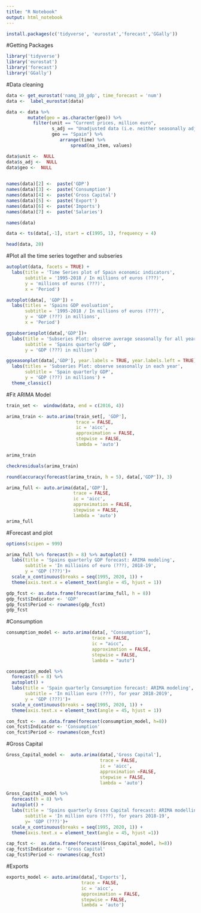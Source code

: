 ```yaml
---
title: "R Notebook"
output: html_notebook
---
```



```r
install.packages(c('tidyverse', 'eurostat','forecast','GGally'))
```
#Getting Packages
```r
library('tidyverse')
library('eurostat')
library('forecast')
library('GGally')


```

#Data cleaning

```r
data <- get_eurostat('namq_10_gdp', time_forecast = 'num')
data <-  label_eurostat(data)

data <- data %>% 
        mutate(geo = as.character(geo)) %>% 
          filter(unit == "Current prices, million euro",
                 s_adj == "Unadjusted data (i.e. neither seasonally adjusted nor calendar adjusted data)",
                 geo == "Spain") %>% 
                    arrange(time) %>% 
                        spread(na_item, values)

data$unit <-  NULL
data$s_adj <-  NULL
data$geo <-  NULL
    

names(data)[2] <-  paste('GDP')
names(data)[3] <-  paste('Consumption')
names(data)[4] <-  paste('Gross Capital')
names(data)[5] <-  paste('Export')
names(data)[6] <-  paste('Imports')
names(data)[7] <-  paste('Salaries')

names(data)

data <- ts(data[,-1], start = c(1995, 1), frequency = 4)

head(data, 20)
```

#Plot all the time series together and subseries

```r
autoplot(data, facets = TRUE) +
  labs(title = 'Time Series plot of Spain economic indicators',
       subtitle = '1995-2018 / In millions of euros (???)',
       y = 'millions of euros (???)',
       x = 'Period')

autoplot(data[, 'GDP']) +
  labs(titles = 'Spains GDP evoluation',
       subtitle = '1995-2018 / In millions of euros (???)',
       y = 'GDP (???) in millions',
       x = 'Period')

```

```r
ggsubseriesplot(data[,'GDP'])+
  labs(title = 'Subseries Plot: observe average seasonally for all years',
       subtitle = 'Spains quarterly GDP',
       y = 'GDP (???) in million')

ggseasonplot(data[,'GDP'], year.labels = TRUE, year.labels.left = TRUE) +
  labs(titles = 'Subseries Plot: observe seasonally in each year',
       subtitle = 'Spain quarterly GDP',
       y = 'GDP (???) in millions') +
  theme_classic()


```

#Fit ARIMA Model

```r

train_set <-  window(data, end = c(2016, 4))

arima_train <- auto.arima(train_set[, 'GDP'],
                          trace = FALSE,
                          ic = 'aicc',
                          approximation = FALSE,
                          stepwise = FALSE,
                          lambda = 'auto')

arima_train

checkresiduals(arima_train)

round(accuracy(forecast(arima_train, h = 5), data[,'GDP']), 3)

arima_full <- auto.arima(data[,'GDP'],
                         trace = FALSE,
                         ic = 'aicc',
                         approximation = FALSE,
                         stepwise = FALSE,
                         lambda = 'auto')
arima_full

```

#Forecast and plot

```r
options(scipen = 999)

arima_full %>% forecast(h = 8) %>% autoplot() +
  labs(title = 'Spains quarterly GDP forecast: ARIMA modeling',
       subtitle = 'In millioins of euro (???), 2018-19',
       y = 'GDP (???)')+
  scale_x_continuous(breaks = seq(1995, 2020, 1)) +
  theme(axis.text.x = element_text(angle = 45, hjust = 1))

gdp_fcst <- as.data.frame(forecast(arima_full, h = 8))
gdp_fcst$Indicator <- 'GDP'
gdp_fcst$Period <- rownames(gdp_fcst)
gdp_fcst

```
#Consumption

```r
consumption_model <- auto.arima(data[, "Consumption"], 
                                trace = FALSE, 
                                ic = "aicc", 
                                approximation = FALSE,
                                stepwise = FALSE,
                                lambda = "auto")

consumption_model %>%
  forecast(h = 8) %>%
  autoplot() +
  labs(title = 'Spain quarterly Consumption forecast: ARIMA modeling',
       subtitle = 'In million euro (???), for year 2018-2019',
       y = 'GDP (???)')+
  scale_x_continuous(breaks = seq(1995, 2020, 1)) +
  theme(axis.text.x = element_text(angle = 45, hjust = 1))

con_fcst <-  as.data.frame(forecast(consumption_model, h=8))
con_fcst$Indicator <- 'Consumption'
con_fcst$Period <- rownames(con_fcst)
```

#Gross Capital
```r
Gross_Capital_model <-  auto.arima(data[,'Gross Capital'],
                                   trace = FALSE,
                                   ic = 'aicc',
                                   approximation =FALSE,
                                   stepwise = FALSE,
                                   lambda = 'auto')

Gross_Capital_model %>%
  forecast(h = 8) %>%
  autoplot() +
  labs(title = 'Spains quarterly Gross Capital forecast: ARIMA modelling',
       subtitle = 'In million euro (???), for years 2018-19',
       y= 'GDP (???)')+
  scale_x_continuous(breaks = seq(1995, 2020, 1)) +
  theme(axis.text.x = element_text(angle = 45, hjust =1))

cap_fcst <-  as.data.frame(forecast(Gross_Capital_model, h=8))
cap_fcst$Indicator <- 'Gross Capital'
cap_fcst$Period <- rownames(cap_fcst)


```
#Exports

```r
exports_model <- auto.arima(data[,'Exports'],
                            trace = FALSE,
                            ic = 'aicc',
                            approximation = FALSE,
                            stepwise = FALSE,
                            lambda = 'auto')
```

